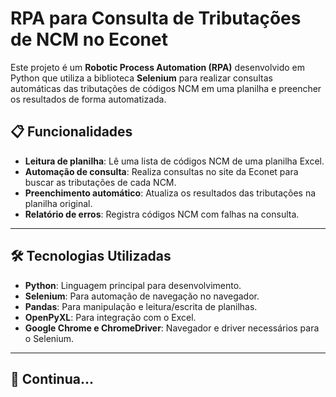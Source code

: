 # RPA para Consulta de Tributações de NCM no Econet

Este projeto é um **Robotic Process Automation (RPA)** desenvolvido em Python que utiliza a biblioteca **Selenium** para realizar consultas automáticas das tributações de códigos NCM em uma planilha e preencher os resultados de forma automatizada.

## 📋 Funcionalidades

- **Leitura de planilha**: Lê uma lista de códigos NCM de uma planilha Excel.
- **Automação de consulta**: Realiza consultas no site da Econet para buscar as tributações de cada NCM.
- **Preenchimento automático**: Atualiza os resultados das tributações na planilha original.
- **Relatório de erros**: Registra códigos NCM com falhas na consulta.

---

## 🛠️ Tecnologias Utilizadas

- **Python**: Linguagem principal para desenvolvimento.
- **Selenium**: Para automação de navegação no navegador.
- **Pandas**: Para manipulação e leitura/escrita de planilhas.
- **OpenPyXL**: Para integração com o Excel.
- **Google Chrome e ChromeDriver**: Navegador e driver necessários para o Selenium.

---

## 📂 Continua...